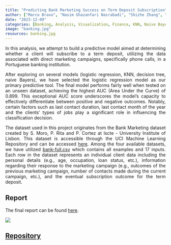 ```yaml
---
title: "Predicting Bank Marketing Success on Term Deposit Subscription"
author: ["Marco Bravo", "Nasim Ghazanfari Nasrabadi", "Shizhe Zhang", "Celeste Zhao"]
date: "2023-12-09"
categories: [Banking, Analysis, Visualization, Finance, KNN, Naive Bayes, Feature Importance, Decision Tree, Docker, Tests]
image: "banking.jpg"
resources: banking.jpg
---
```

<div style="text-align: justify;">
In this analysis, we attempt to build a predictive model aimed at determining whether a client will subscribe to a term deposit, utilizing the data associated with direct marketing campaigns, specifically phone calls, in a Portuguese banking institution.
</div>


<div style="text-align: justify;">
After exploring on several models (logistic regression, KNN, decision tree, naive Bayers), we have selected the logistic regression model as our primary predictive tool. The final model performs fairly well when tested on an unseen dataset, achieving the highest AUC (Area Under the Curve) of 0.899. This exceptional AUC score underscores the model's capacity to effectively differentiate between positive and negative outcomes. Notably, certain factors such as last contact duration, last contact month of the year and the clients' types of jobs play a significant role in influencing the classification decision.

The dataset used in this project originates from the Bank Marketing dataset created by S. Moro, P. Rita and P. Cortez at Iscte - University Institute of Lisbon. This dataset is accessible through the UCI Machine Learning Repository and can be accessed [here](https://archive.ics.uci.edu/dataset/222/bank+marketing). Among the four available datasets, we have utilized [bank-full.csv](https://archive.ics.uci.edu/static/public/222/data.csv) which contains all examples and 17 inputs. Each row in the dataset represents an individual client data including the personal details (e.g., age, occupation, loan status, etc.), information regarding their response to the marketing campaign (e.g., outcomes of the previous marketing campaign, number of contacts made during the current campaign, etc.), and the eventual subscription outcome for the term deposit.

## Report

The final report can be found [here](https://ubc-mds.github.io/bank-marketing-analysis/).
</div>

![](banking.jpg)

## [Repository](https://github.com/UBC-MDS/bank-marketing-analysis)
